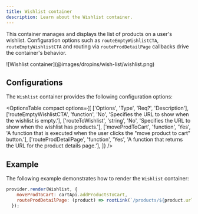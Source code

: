 ```yaml
---
title: Wishlist container
description: Learn about the Wishlist container.
---
```



This container manages and displays the list of products on a user's wishlist.
Configuration options such as `routeEmptyWishlistCTA`, `routeEmptyWishlistCTA` and routing via `routeProdDetailPage` callbacks drive the container's behavior.

<Diagram caption="Wishlist container">
  ![Wishlist container](@images/dropins/wish-list/wishlist.png)
</Diagram>

## Configurations

The `Wishlist` container provides the following configuration options:

<OptionsTable
compact
    options={[
        ['Options', 'Type', 'Req?', 'Description'],
        ['routeEmptyWishlistCTA', 'function', 'No', 'Specifies the URL to show when the wishlist is empty.'],
        ['routeToWishlist', 'string', 'No', 'Specifies the URL to show when the wishlist has products.'],
        ['moveProdToCart', 'function', 'Yes', 'A function that is executed when the user clicks the "move product to cart" button.'],
        ['routeProdDetailPage', 'function', 'Yes', 'A function that returns the URL for the product details page.'],
    ]}
/>

## Example

The following example demonstrates how to render the `Wishlist` container:

```javascript
provider.render(Wishlist, {
    moveProdToCart: cartApi.addProductsToCart,
    routeProdDetailPage: (product) => rootLink(`/products/${product.urlKey}/${product.sku}`),
  });
```
